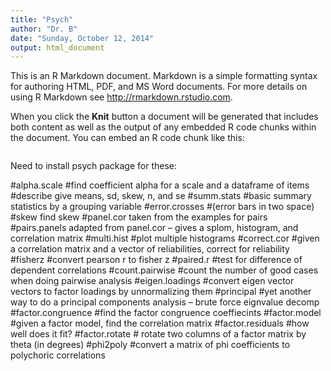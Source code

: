 ```yaml
---
title: "Psych"
author: "Dr. B"
date: "Sunday, October 12, 2014"
output: html_document
---
```


This is an R Markdown document. Markdown is a simple formatting syntax for authoring HTML, PDF, and MS Word documents. For more details on using R Markdown see <http://rmarkdown.rstudio.com>.

When you click the **Knit** button a document will be generated that includes both content as well as the output of any embedded R code chunks within the document. You can embed an R code chunk like this:

```r

```

Need to install psych package for these:

#alpha.scale     #find coefficient alpha for a scale and a dataframe of items
#describe        give means, sd, skew, n, and se 
#summ.stats      #basic summary statistics by a grouping variable
#error.crosses   #(error bars in two space)
#skew            find skew
#panel.cor       taken from the examples for pairs
#pairs.panels    adapted from panel.cor  --   gives a splom, histogram, and correlation matrix
#multi.hist     #plot multiple histograms
#correct.cor    #given a correlation matrix and a vector of reliabilities, correct for reliability
#fisherz        #convert pearson r to fisher z
#paired.r       #test for difference of dependent correlations
#count.pairwise  #count the number of good cases when doing pairwise analysis
#eigen.loadings  #convert eigen vector vectors to factor loadings by unnormalizing them
#principal       #yet another way to do a principal components analysis -- brute force eignvalue decomp 
#factor.congruence #find the factor congruence coeffiecints
#factor.model    #given a factor model, find the correlation matrix
#factor.residuals #how well does it fit?
#factor.rotate    # rotate two columns of a factor matrix by theta (in degrees)
#phi2poly       #convert a matrix of phi coefficients to polychoric correlations